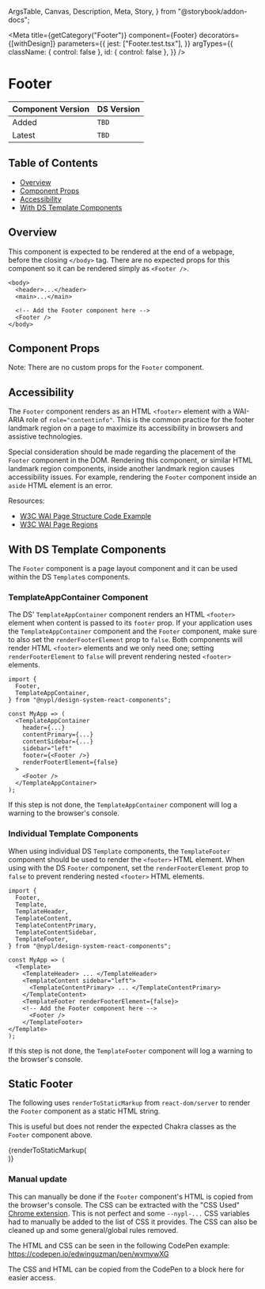   ArgsTable,
  Canvas,
  Description,
  Meta,
  Story,
} from "@storybook/addon-docs";


<Meta
  title={getCategory("Footer")}
  component={Footer}
  decorators={[withDesign]}
  parameters={{
    jest: ["Footer.test.tsx"],
  }}
  argTypes={{
    className: { control: false },
    id: { control: false },
  }}
/>

# Footer

| Component Version | DS Version |
| ----------------- | ---------- |
| Added             | `TBD`      |
| Latest            | `TBD`      |

## Table of Contents

- [Overview](#overview)
- [Component Props](#component-props)
- [Accessibility](#accessibility)
- [With DS Template Components](#with-ds-templates)

## Overview

<Description of={Footer} />

This component is expected to be rendered at the end of a webpage, before the
closing `</body>` tag. There are no expected props for this component so it can
be rendered simply as `<Footer />`.

```tsx
<body>
  <header>...</header>
  <main>...</main>

  <!-- Add the Footer component here -->
  <Footer />
</body>
```

## Component Props

<Canvas withToolbar>
  <Story name="Footer">
    <Footer />
  </Story>
</Canvas>

Note: There are no custom props for the `Footer` component.

## Accessibility

The `Footer` component renders as an HTML `<footer>` element with a WAI-ARIA role
of `role="contentinfo"`. This is the common practice for the footer landmark
region on a page to maximize its accessibility in browsers and assistive
technologies.

Special consideration should be made regarding the placement of the `Footer`
component in the DOM. Rendering this component, or similar HTML landmark region
components, inside another landmark region causes accessibility issues. For
example, rendering the `Footer` component inside an `aside` HTML element is
an error.

Resources:

- [W3C WAI Page Structure Code Example](https://www.w3.org/WAI/tutorials/page-structure/example/)
- [W3C WAI Page Regions](https://www.w3.org/WAI/tutorials/page-structure/regions/)

## With DS Template Components

The `Footer` component is a page layout component and it can be used within the
DS `Template`s components.

### TemplateAppContainer Component

The DS' `TemplateAppContainer` component renders an HTML `<footer>` element when
content is passed to its `footer` prop. If your application uses the
`TemplateAppContainer` component and the `Footer` component, make sure to also
set the `renderFooterElement` prop to `false`. Both components will render HTML
`<footer>` elements and we only need one; setting `renderFooterElement` to
`false` will prevent rendering nested `<footer>` elements.

```tsx
import {
  Footer,
  TemplateAppContainer,
} from "@nypl/design-system-react-components";

const MyApp => (
  <TemplateAppContainer
    header={...}
    contentPrimary={...}
    contentSidebar={...}
    sidebar="left"
    footer={<Footer />}
    renderFooterElement={false}
  >
    <Footer />
  </TemplateAppContainer>
);
```

If this step is not done, the `TemplateAppContainer` component will log a warning
to the browser's console.

### Individual Template Components

When using individual DS `Template` components, the `TemplateFooter` component
should be used to render the `<footer>` HTML element. When using with the DS
`Footer` component, set the `renderFooterElement` prop to `false` to prevent
rendering nested `<footer>` HTML elements.

```tsx
import {
  Footer,
  Template,
  TemplateHeader,
  TemplateContent,
  TemplateContentPrimary,
  TemplateContentSidebar,
  TemplateFooter,
} from "@nypl/design-system-react-components";

const MyApp => (
  <Template>
    <TemplateHeader> ... </TemplateHeader>
    <TemplateContent sidebar="left">
      <TemplateContentPrimary> ... </TemplateContentPrimary>
    </TemplateContent>
    <TemplateFooter renderFooterElement={false}>
    <!-- Add the Footer component here -->
      <Footer />
    </TemplateFooter>
</Template>
);
```

If this step is not done, the `TemplateFooter` component will log a warning to
the browser's console.

## Static Footer

The following uses `renderToStaticMarkup` from `react-dom/server` to render the
`Footer` component as a static HTML string.

This is useful but does not render the expected Chakra classes as the `Footer`
component above.

<Canvas>
  <Story name="Static Footer">
    <DSProvider>
      <span>{renderToStaticMarkup(<Footer />)}</span>
    </DSProvider>
  </Story>
</Canvas>

### Manual update

This can manually be done if the `Footer` component's HTML is copied from the
browser's console. The CSS can be extracted with the "CSS Used"
[Chrome extension](https://chrome.google.com/webstore/detail/css-used/cdopjfddjlonogibjahpnmjpoangjfff?hl=en).
This is not perfect and some `--nypl-...` CSS variables had to manually be
added to the list of CSS it provides. The CSS can also be cleaned up and some
general/global rules removed.

The HTML and CSS can be seen in the following CodePen example:
https://codepen.io/edwinguzman/pen/wvmywXG

The CSS and HTML can be copied from the CodePen to a block here for easier
access.
